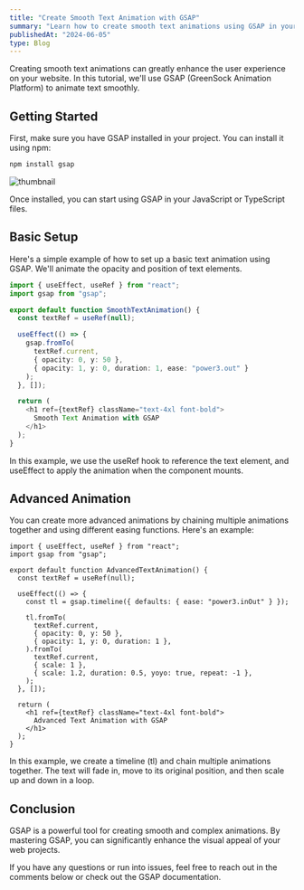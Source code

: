```yaml
---
title: "Create Smooth Text Animation with GSAP"
summary: "Learn how to create smooth text animations using GSAP in your web projects."
publishedAt: "2024-06-05"
type: Blog
---
```


Creating smooth text animations can greatly enhance the user experience on your website. In this tutorial, we'll use GSAP (GreenSock Animation Platform) to animate text smoothly.

## Getting Started

First, make sure you have GSAP installed in your project. You can install it using npm:

```bash
npm install gsap
```

<Image
  src="/_static/blogs/gsap.png"
  width={1280}
  height={720}
  alt="thumbnail"
/>

Once installed, you can start using GSAP in your JavaScript or TypeScript files.

## Basic Setup

Here's a simple example of how to set up a basic text animation using GSAP. We'll animate the opacity and position of text elements.

```ts
import { useEffect, useRef } from "react";
import gsap from "gsap";

export default function SmoothTextAnimation() {
  const textRef = useRef(null);

  useEffect(() => {
    gsap.fromTo(
      textRef.current,
      { opacity: 0, y: 50 },
      { opacity: 1, y: 0, duration: 1, ease: "power3.out" }
    );
  }, []);

  return (
    <h1 ref={textRef} className="text-4xl font-bold">
      Smooth Text Animation with GSAP
    </h1>
  );
}
```

In this example, we use the useRef hook to reference the text element, and useEffect to apply the animation when the component mounts.

## Advanced Animation

You can create more advanced animations by chaining multiple animations together and using different easing functions. Here's an example:

```tsx
import { useEffect, useRef } from "react";
import gsap from "gsap";

export default function AdvancedTextAnimation() {
  const textRef = useRef(null);

  useEffect(() => {
    const tl = gsap.timeline({ defaults: { ease: "power3.inOut" } });

    tl.fromTo(
      textRef.current,
      { opacity: 0, y: 50 },
      { opacity: 1, y: 0, duration: 1 },
    ).fromTo(
      textRef.current,
      { scale: 1 },
      { scale: 1.2, duration: 0.5, yoyo: true, repeat: -1 },
    );
  }, []);

  return (
    <h1 ref={textRef} className="text-4xl font-bold">
      Advanced Text Animation with GSAP
    </h1>
  );
}
```

In this example, we create a timeline (tl) and chain multiple animations together. The text will fade in, move to its original position, and then scale up and down in a loop.

## Conclusion

GSAP is a powerful tool for creating smooth and complex animations. By mastering GSAP, you can significantly enhance the visual appeal of your web projects.

If you have any questions or run into issues, feel free to reach out in the comments below or check out the GSAP documentation.
